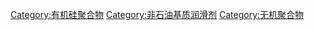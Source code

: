 {{Commonscat|Silicones}}

[[Category:有机硅聚合物|Category:有机硅聚合物]]
[[Category:非石油基质润滑剂|Category:非石油基质润滑剂]]
[[Category:无机聚合物|Category:无机聚合物]]